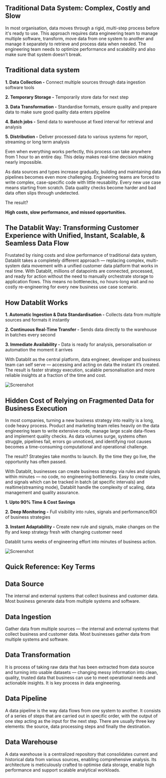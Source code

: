 ## Traditional Data System: Complex, Costly and Slow

In most organisation, data moves through a rigid, multi-step process before it's ready to use.
This approach requires data engineering team to manage multiple software, transform, move data from one system to another and manage it separately to retrieve and process data when needed. The engineering team needs to optimize performance and scalability and also make sure that system doesn’t break.

## Traditional data system

**1. Data Collection -** Connect multiple sources through data ingestion software tools

**2. Temporary Storage -** Temporarily store data for next step

**3. Data Transformation -** Standardise formats, ensure quality and prepare data to make sure good quality data enters pipeline

**4. Batch jobs -** Send data to warehouse at fixed interval for retrieval and analysis

**5. Distribution -** Deliver processed data to various systems for report, streaming or long term analysis

Even when everything works perfectly, this process can take anywhere from 1 hour to an entire day. This delay makes real-time decision making nearly impossible.

As data sources and types increase gradually, building and maintaining data pipelines becomes even more challenging. Engineering teams are forced to write complex, case-specific code with little reusability. Every new use case means starting from scratch. Data quality checks become harder and bad data often slips through undetected.

The result?

**High costs, slow performance, and missed opportunities.**

## The Datablit Way: Transforming Customer Experience with Unified, Instant, Scalable, & Seamless Data Flow

Frustated by rising costs and slow performance of traditional data system,
Datablit takes a completely different approach — replacing complex, multi-system data movement with a unified customer data platform that works in real time.
With Datablit, millions of datapoints are connected, processed, and ready for action without the need to manually orchestrate storage to application flows. This means no bottlenecks, no hours-long wait and no costly re-engineering for every new business use case scenario.

## How Datablit Works

**1. Automatic Ingestion & Data Standardisation -** Collects data from multiple sources and formats it instantly

**2. Continuous Real-Time Transfer -** Sends data directly to the warehouse in batches every second

**3. Immediate Availability -** Data is ready for analysis, personalisation or automation the moment it arrives

With Datablit as the central platform, data engineer, developer and business team can self serve — accessing and acting on data the instant it’s created. The result is faster strategy execution, scalable personalisation and more reliable insights at a fraction of the time and cost.

![Screenshot](/datablitdatasystem.svg)

## Hidden Cost of Relying on Fragmented Data for Business Execution

In most companies, turning a new business strategy into reality is a long, code heavy process.
Product and marketing team relies heavily on the data engineering team to write extensive code, manage large scale data-flows and implement quality checks. As data volumes surge, systems often struggle, pipelines fail, errors go unnoticed, and identifying root causes becomes a time-consuming computational and operational challenge.

The result? Strategies take months to launch. By the time they go live, the opportunity has often passed.

With Datablit, businesses can create business strategy via rules and signals within minutes — no code, no engineering bottlenecks. Easy to create rules, and signals which can be tracked in batch (at specific intervals) and realtime(streaming mode), Datablit handle the complexity of scaling, data management and quality assurance.

**1. Upto 90% Time & Cost Savings**

**2. Deep Monitoring -** Full visibility into rules, signals and performance/ROI of business strategies

**3. Instant Adaptability -** Create new rule and signals, make changes on the fly and keep strategy fresh with changing customer need

Datablit turns weeks of engineering effort into minutes of business action.

![Screenshot](/bsdatablitway.svg)

## Quick Reference: Key Terms

## Data Source

The internal and external systems that collect business and customer data. Most business generate data from multiple systems and software.

## Data Ingestion

Gather data from multiple sources — the internal and external systems that collect business and customer data. Most businesses gather data from multiple systems and software.

## Data Transformation

It is process of taking raw data that has been extracted from data source and turning into usable datasets — changing messy information into clean, quality, trusted data that business can use to meet operational needs and actionable insights. It is key process in data engineering.

## Data Pipeline

A data pipeline is the way data flows from one system to another. It consists of a series of steps that are carried out in specific order, with the output of one step acting as the input for the next step. There are usually three key elements: the source, data processing steps and finally the destination.

## Data Warehouse

A data warehouse is a centralized repository that consolidates current and historical data from various sources, enabling comprehensive analysis. Its architecture is meticulously crafted to optimise data storage, enable high performance and support scalable analytical workloads.
